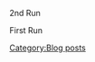 2nd Run

{{EventComp
| Tone/Kai Ni
| 73
| 20.3cm (No.2) Twin Gun Mount
| 20.3cm (No.3) Twin Gun Mount
| Zuiun (634 Air Group)
| Zuiun (634 Air Group)
|-
| Mogami/Kai
| 58
| 20.3cm (No.2) Twin Gun Mount
| Zuiun (634 Air Group)
| Zuiun (634 Air Group)
| 20.3cm (No.2) Twin Gun Mount
|-
| Yuubari/Kai
| 47
| Type 94 Depth Charge Projector
| Type 3 Active Sonar
| Type 3 Active Sonar
| Type 93 Passive Sonar
|-
| Ooyodo/Kai
| 56
| Type 94 Depth Charge Projector
| Type 3 Active Sonar
| Type 3 Active Sonar
| Type 93 Passive Sonar
|-
| Ryuujou/Kai Ni
| 93
| Tenzan Model 12 (Murata Squadron)
| Type 97 Torpedo Bomber (Murata Squadron)
| Tenzan Model 12 (Tomonaga Squadron)
| Saiun
|-
| Ise/Kai
| 83
| 35.6cm Twin Gun Mount
| 35.6cm Twin Gun Mount
| Type 22 Surface Radar
| Type 0 Reconnaissance Seaplane
|-
| hq = 102
}}

First Run

{{EventComp
| Tone/Kai Ni
| 73
| 20.3cm (No.2) Twin Gun Mount
| 20.3cm (No.3) Twin Gun Mount
| Zuiun (634 Air Group)
| Zuiun (634 Air Group)
|-
| Mogami/Kai
| 58
| 20.3cm (No.2) Twin Gun Mount
| Zuiun (634 Air Group)
| Zuiun (634 Air Group)
| 20.3cm (No.2) Twin Gun Mount
|-
| Kashima/Kai
| 78
| Type 94 Depth Charge Projector
| Type 3 Active Sonar
| Type 3 Active Sonar
| Type 93 Passive Sonar
|-
| Katori/Kai
| 79
| Type 93 Passive Sonar
| Type 3 Active Sonar
| Type 3 Active Sonar
| Type 94 Depth Charge Projector
|-
| Ryuujou/Kai Ni
| 93
| Tenzan Model 12 (Murata Squadron)
| Type 97 Torpedo Bomber (Murata Squadron)
| Tenzan Model 12 (Tomonaga Squadron)
| Saiun
|-
| Ise/Kai
| 83
| 35.6cm Twin Gun Mount
| 35.6cm Twin Gun Mount
| Type 22 Surface Radar
| Type 0 Reconnaissance Seaplane
|-
| hq = 102
}}
[[Category:Blog posts]]